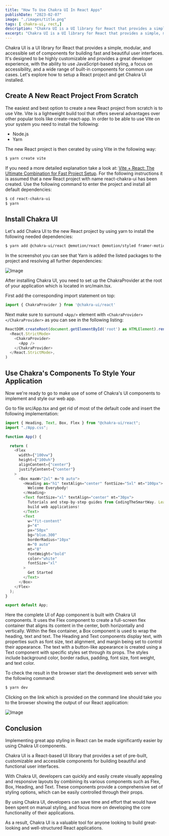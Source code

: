 ```yaml
---
title: "How To Use Chakra UI In React Apps"
publishDate: "2023-02-07"
image: "./images/title.png"
tags: [ chakra-ui, rect,]
description: "Chakra UI is a UI library for React that provides a simple, modular, and accessible set of components for building fast and beautiful user interfaces. It's designed to be highly customizable and provides a great developer experience, with the ability to use JavaScript-based styling, a focus on accessibility, and a wide range of built-in components for common use cases. Let's explore how to setup a React project and get Chakra UI installed." 
excerpt: "Chakra UI is a UI library for React that provides a simple, modular, and accessible set of components for building fast and beautiful user interfaces. It's designed to be highly customizable and provides a great developer experience, with the ability to use JavaScript-based styling, a focus on accessibility, and a wide range of built-in components for common use cases. Let's explore how to setup a React project and get Chakra UI installed."
---
```


Chakra UI is a UI library for React that provides a simple, modular, and accessible set of components for building fast and beautiful user interfaces. It's designed to be highly customizable and provides a great developer experience, with the ability to use JavaScript-based styling, a focus on accessibility, and a wide range of built-in components for common use cases. Let's explore how to setup a React project and get Chakra UI installed.

## Create A New React Project From Scratch

The easiest and best option to create a new React project from scratch is to use Vite. Vite is a lightweight build tool that offers several advantages over other popular tools like create-react-app. In order to be able to use Vite on your system you need to install the following:

* Node.js
* Yarn

The new React project is then cerated by using Vite in the following way:

```bash
$ yarn create vite
```

If you need a more detailed explanation take a look at: [Vite + React: The Ultimate Combination for Fast Project Setup](https://www.codingthesmartway.com/vite-react-the-ultimate-combination-for-fast-project-setup/).
For the following instructions it is assumed that a new React project with name react-chakra-ui has been created. Use the following command to enter the project and install all default dependencies:

```bash
$ cd react-chakra-ui
$ yarn
```

## Install Chakra UI

Let's add Chakra UI to the new React project by using yarn to install the following needed dependencies:

```bash
$ yarn add @chakra-ui/react @emotion/react @emotion/styled framer-motion
```

In the screenshot you can see that Yarn is added the listed packages to the project and resolving all further dependencies:

![Image](images/10.png)

After installing Chakra UI, you need to set up the ChakraProvider at the root of your application which is located in src/main.tsx.

First add the corresponding import statement on top:

```js
import { ChakraProvider } from '@chakra-ui/react'
```

Next make sure to surround `<App/>` element with `<ChakraProvider></ChakraProvider>` as you can see in the following listing:

```js
ReactDOM.createRoot(document.getElementById('root') as HTMLElement).render(
  <React.StrictMode>
    <ChakraProvider>
      <App />
    </ChakraProvider>
  </React.StrictMode>,
)
```

## Use Chakra's Components To Style Your Application

Now we're ready to go to make use of some of Chakra's UI components to implement and style our web app.

Go to file src/App.tsx and get rid of most of the default code and insert the following implementation:

```js
import { Heading, Text, Box, Flex } from "@chakra-ui/react";
import "./App.css";

function App() {

  return (
    <Flex
      width={"100vw"}
      height={"100vh"}
      alignContent={"center"}
      justifyContent={"center"}
    >
      <Box maxW="2xl" m="0 auto">
        <Heading as="h1" textAlign="center" fontSize="5xl" mt="100px">
          Welcome Everybody!
        </Heading>
        <Text fontSize="xl" textAlign="center" mt="30px">
          Tutorials and step-by-step guides from CodingTheSmartWay. Learn how to
          build web applications!
        </Text>
        <Text
          w="fit-content"
          p="4"
          px="50px"
          bg="blue.300"
          borderRadius="10px"
          m="0 auto"
          mt="8"
          fontWeight="bold"
          color="white"
          fontSize="xl"
        >
          Get Started
        </Text>
      </Box>
    </Flex>
  );
}

export default App;
```

Here the complete UI of App component is built with Chakra UI components. It uses the Flex component to create a full-screen flex container that aligns its content in the center, both horizontally and vertically. Within the flex container, a Box component is used to wrap the heading, text and text. The Heading and Text components display text, with properties such as font size, text alignment, and margin being set to control their appearance. The text with a button-like appearance is created using a Text component with specific styles set through its props. The styles include background color, border radius, padding, font size, font weight, and text color.

To check the result in the browser start the development web server with the following command:

```bash
$ yarn dev
```

Clicking on the link which is provided on the command line should take you to the browser showing the output of our React application:

![Image](images/20.png)

## Conclusion

Implementing great app styling in React can be made significantly easier by using Chakra UI components.

Chakra UI is a React-based UI library that provides a set of pre-built, customizable and accessible components for building beautiful and functional user interfaces.

With Chakra UI, developers can quickly and easily create visually appealing and responsive layouts by combining its various components such as Flex, Box, Heading, and Text. These components provide a comprehensive set of styling options, which can be easily controlled through their props.

By using Chakra UI, developers can save time and effort that would have been spent on manual styling, and focus more on developing the core functionality of their applications.

As a result, Chakra UI is a valuable tool for anyone looking to build great-looking and well-structured React applications.